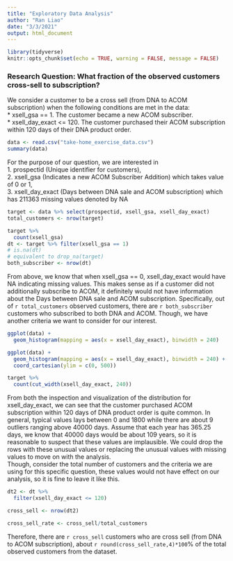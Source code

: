 ---
title: "Exploratory Data Analysis"
author: "Ran Liao"
date: "3/3/2021"
output: html_document
---

```{r setup, include=FALSE}
library(tidyverse)
knitr::opts_chunk$set(echo = TRUE, warning = FALSE, message = FALSE)
```

### Research Question: What fraction of the observed customers cross-sell to subscription?

We consider a customer to be a cross sell (from DNA to ACOM subscription) when the
following conditions are met in the data:  
* xsell_gsa == 1. The customer became a new ACOM subscriber.  
* xsell_day_exact <= 120. The customer purchased their ACOM subscription
within 120 days of their DNA product order.  

```{r}
data <- read.csv("take-home_exercise_data.csv")
summary(data)
```

For the purpose of our question, we are interested in  
1. prospectid (Unique identifier for customers),  
2. xsell_gsa (Indicates a new ACOM Subscriber Addition) which takes value of 0 or 1,  
3. xsell_day_exact (Days between DNA sale and ACOM subscription) which has 211363 missing values denoted by NA  

```{r}
target <- data %>% select(prospectid, xsell_gsa, xsell_day_exact)
total_customers <- nrow(target)

target %>% 
  count(xsell_gsa)
dt <- target %>% filter(xsell_gsa == 1)
# is.na(dt)
# equivalent to drop_na(target)
both_subscriber <- nrow(dt)
```
From above, we know that when xsell_gsa == 0, xsell_day_exact would have NA indicating missing values. This makes sense as if a customer did not additionally subscribe to ACOM, it definitely would not have information about the Days between DNA sale and ACOM subscription. Specifically, out of `r total_customers` observed customers, there are `r both_subscriber` customers who subscribed to both DNA and ACOM. Though, we have another criteria we want to consider for our interest.
```{r Inspection and Visualization}
ggplot(data) + 
  geom_histogram(mapping = aes(x = xsell_day_exact), binwidth = 240)

ggplot(data) + 
  geom_histogram(mapping = aes(x = xsell_day_exact), binwidth = 240) + 
  coord_cartesian(ylim = c(0, 500))

target %>% 
  count(cut_width(xsell_day_exact, 240))
```
From both the inspection and visualization of the distribution for xsell_day_exact, we can see that the customer purchased ACOM subscription within 120 days of DNA product order is quite common. In general, typical values lays between 0 and 1800 while there are about 9 outliers ranging above 40000 days. Assume that each year has 365.25 days, we know that 40000 days would be about 109 years, so it is reasonable to suspect that these values are implausible. We could drop the rows with these unusual values or replacing the unusual values with missing values to move on with the analysis.   
Though, consider the total number of customers and the criteria we are using for this specific question, these values would not have effect on our analysis, so it is fine to leave it like this.


```{r}
dt2 <- dt %>% 
  filter(xsell_day_exact <= 120)

cross_sell <- nrow(dt2)

cross_sell_rate <- cross_sell/total_customers
```

Therefore, there are `r cross_sell` customers who are cross sell (from DNA to ACOM subscription), about `r round(cross_sell_rate,4)*100`% of the total observed customers from the dataset. 

